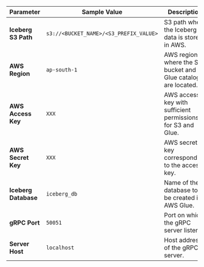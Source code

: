 
| Parameter         | Sample Value                                   | Description                                                                                             |
|-------------------|------------------------------------------------|---------------------------------------------------------------------------------------------------------|
| **Iceberg S3 Path**       | `s3://<BUCKET_NAME>/<S3_PREFIX_VALUE>`      | S3 path where the Iceberg data is stored in AWS.                                                       |
| **AWS Region**    | `ap-south-1`                                   | AWS region where the S3 bucket and Glue catalog are located.                                           |
| **AWS Access Key**| `XXX`                                          | AWS access key with sufficient permissions for S3 and Glue.                                            |
| **AWS Secret Key**| `XXX`                                          | AWS secret key corresponding to the access key.                                                       |
| **Iceberg Database**      | `iceberg_db`                                | Name of the database to be created in AWS Glue.                                                       |
| **gRPC Port**     | `50051`                                        | Port on which the gRPC server listens.                                                                 |
| **Server Host**   | `localhost`                                    | Host address of the gRPC server.                                                                        |
